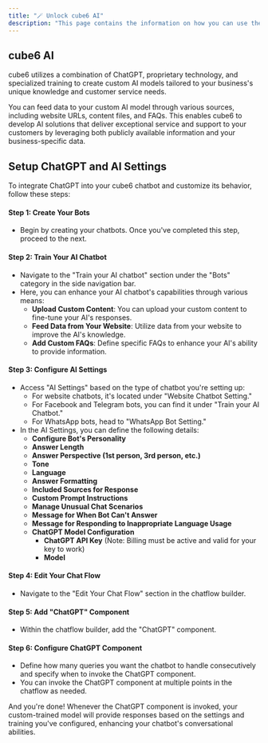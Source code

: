 ```yaml
---
title: "🪄 Unlock cube6 AI"
description: "This page contains the information on how you can use the cube6 AI to enhance your chatbot capabilities."
---
```


## **cube6 AI**

cube6 utilizes a combination of ChatGPT, proprietary technology, and specialized training to create custom AI models tailored to your business's unique knowledge and customer service needs.

You can feed data to your custom AI model through various sources, including website URLs, content files, and FAQs. This enables cube6 to develop AI solutions that deliver exceptional service and support to your customers by leveraging both publicly available information and your business-specific data.

## **Setup ChatGPT and AI Settings**

To integrate ChatGPT into your cube6 chatbot and customize its behavior, follow these steps:

#### **Step 1: Create Your Bots**

- Begin by creating your chatbots. Once you've completed this step, proceed to the next.

#### **Step 2: Train Your AI Chatbot**

- Navigate to the "Train your AI chatbot" section under the "Bots" category in the side navigation bar.
- Here, you can enhance your AI chatbot's capabilities through various means:
  - **Upload Custom Content**: You can upload your custom content to fine-tune your AI's responses.
  - **Feed Data from Your Website**: Utilize data from your website to improve the AI's knowledge.
  - **Add Custom FAQs**: Define specific FAQs to enhance your AI's ability to provide information.

#### **Step 3: Configure AI Settings**

- Access "AI Settings" based on the type of chatbot you're setting up:
  - For website chatbots, it's located under "Website Chatbot Setting."
  - For Facebook and Telegram bots, you can find it under "Train your AI Chatbot."
  - For WhatsApp bots, head to "WhatsApp Bot Setting."
- In the AI Settings, you can define the following details:
  - **Configure Bot's Personality**
  - **Answer Length**
  - **Answer Perspective (1st person, 3rd person, etc.)**
  - **Tone**
  - **Language**
  - **Answer Formatting**
  - **Included Sources for Response**
  - **Custom Prompt Instructions**
  - **Manage Unusual Chat Scenarios**
  - **Message for When Bot Can't Answer**
  - **Message for Responding to Inappropriate Language Usage**
  - **ChatGPT Model Configuration**
    - **ChatGPT API Key** (Note: Billing must be active and valid for your key to work)
    - **Model**

#### **Step 4: Edit Your Chat Flow**

- Navigate to the "Edit Your Chat Flow" section in the chatflow builder.

#### **Step 5: Add "ChatGPT" Component**

- Within the chatflow builder, add the "ChatGPT" component.

#### **Step 6: Configure ChatGPT Component**

- Define how many queries you want the chatbot to handle consecutively and specify when to invoke the ChatGPT component.
- You can invoke the ChatGPT component at multiple points in the chatflow as needed.

And you're done\! Whenever the ChatGPT component is invoked, your custom-trained model will provide responses based on the settings and training you've configured, enhancing your chatbot's conversational abilities.